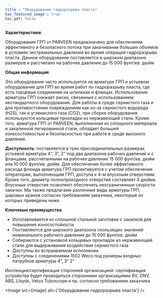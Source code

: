 ```yaml
---
title : "Оборудование гидроразрыва пласта"
has_featured_image : true
has_pdf: false
---
```


<strong>Характеристики</strong>:

Оборудование ГРП от PARVEEN предназначено для обеспечения эффективного и безопасного потока при закачивании больших объемов в условиях экстремальных давлений во время операций гидроразрыва пласта. Данное оборудование поставляется в широком диапазоне размеров и рассчитано на рабочее давление до 15 000 фунт/кв. дюйм

<strong>Общая информация</strong>:

Это оборудование часто используется на арматуре ГРП и устьевом оборудовании для ГРП во время работ по гидроразрыву пласта, где есть торцевые соединения на шпильках и фланцах. Использование арматуры ГРП снижает риски, связанные с использованием нестандартного оборудования.
Для работы в среде сернистого газа и для противостояния повреждениям как из-за сернистого водорода (H2S), так и углекислого газа (CO2), при сборке оборудования используются кольцевые прокладки из нержавеющей стали.  Кроме того, арматура ГРП от PARVEEN, выполненная из сплошного материала и закаленной легированной стали, обладает большей износостойкостью и безопасностью при работе в среде высокого давления.

<strong>Доступность</strong>: поставляется в трех присоединительных размерах устьевой арматуры 4”, 3”, 2” под два диапазона рабочих давлений и с фланцами, рассчитанными на рабочее давление 15 000 фунт/кв. дюйм или 10 000 фунт/кв. дюйм.  Для обеспечения более эффективного расхода флюида арматура ГРП проектируется с учетом обеспечения операторам, выполняющим ГРП, доступа к 4-м впускным отверстиям. Кроме того, диаметр полнопроходного отверстия составляет 4 дюйма. Впускные отверстия позволяют обеспечить неограниченные скорости закачки. Мы также предлагаем различные виды арматуры ГРП, шаровых кранов согласно требованиям заказчика, некоторые из которых приведены ниже.

<strong>Ключевые преимущества</strong>:

- Изготавливается из сплошной стальной заготовки с закалкой для повышения износостойкости
- Поставляются для широкого диапазона скользящих значений номинального рабочего давления до 15 000 фунт/кв. дюйм
- Собираются с установкой кольцевых прокладок из нержавеющей стали для выдерживания воздействия сернистого газа
- Доступны во встраиваемом исполнении
- Доступны с соединениями 1502 Weco под размеры входных патрубков арматуры 4”, 3” 2”

Инспекция/сертификация сторонней организацией: сертификация устройства будет проводиться сторонними организациями BV, DNV, ABS, Lloyds, Vetco Tuboscope и пр. согласно требованиям заказчика

<Image src={image} alt={'Оборудование гидроразрыва пласта'} />
